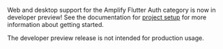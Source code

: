 <Callout warning>

Web and desktop support for the Amplify Flutter Auth category is now in developer preview!  See the documentation for [project setup](/lib/project-setup/create-application) for more information about getting started.

The developer preview release is not intended for production usage.

</Callout>